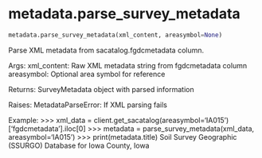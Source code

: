 # metadata.parse_survey_metadata { #soildb.metadata.parse_survey_metadata }

```python
metadata.parse_survey_metadata(xml_content, areasymbol=None)
```

Parse XML metadata from sacatalog.fgdcmetadata column.

Args:
    xml_content: Raw XML metadata string from fgdcmetadata column
    areasymbol: Optional area symbol for reference

Returns:
    SurveyMetadata object with parsed information

Raises:
    MetadataParseError: If XML parsing fails

Example:
    >>> xml_data = client.get_sacatalog(areasymbol='IA015')['fgdcmetadata'].iloc[0]
    >>> metadata = parse_survey_metadata(xml_data, areasymbol='IA015')
    >>> print(metadata.title)
    Soil Survey Geographic (SSURGO) Database for Iowa County, Iowa